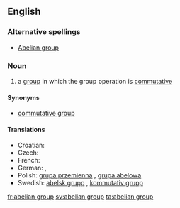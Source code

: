 {{wikipedia}}
==English==

===Alternative spellings===
* [[Abelian group]]

===Noun===
{{en-noun|sg=[[abelian]] [[group]]}}

# {{context|maths}} a [[group]] in which the group operation is [[commutative]]

====Synonyms====
* [[commutative group]]

====Translations====
{{top}}
* Croatian: {{t-|hr|Abelova grupa|f}}
* Czech: {{t-|cs|abelovská grupa|f}}
* French: {{t|fr|groupe abélien|m}}
* German: {{t|de|abelsche Gruppe|f}}, {{t|de|kommutative Gruppe|f}}
* Polish: [[grupa przemienna]] {{f}}, [[grupa abelowa]] {{f}}
* Swedish: [[abelsk grupp]] {{c}}, [[kommutativ grupp]] {{c}}
{{bottom}}

[[fr:abelian group]]
[[sv:abelian group]]
[[ta:abelian group]]